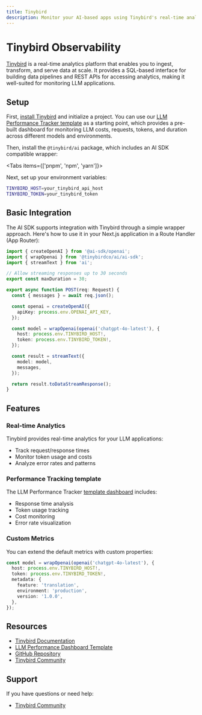 ```yaml
---
title: Tinybird
description: Monitor your AI-based apps using Tinybird's real-time analytics platform
---
```


# Tinybird Observability

[Tinybird](https://tinybird.co) is a real-time analytics platform that enables you to ingest, transform, and serve data at scale. It provides a SQL-based interface for building data pipelines and REST APIs for accessing analytics, making it well-suited for monitoring LLM applications.

## Setup

First, [install Tinybird](https://www.tinybird.co/docs) and initialize a project. You can use our [LLM Performance Tracker template](https://github.com/tinybirdco/llm-performance-tracker/) as a starting point, which provides a pre-built dashboard for monitoring LLM costs, requests, tokens, and duration across different models and environments.

Then, install the `@tinybird/ai` package, which includes an AI SDK compatible wrapper:

<Tabs items={['pnpm', 'npm', 'yarn']}>
  <Tab>
    <Snippet text="pnpm add @tinybirdco/ai" dark />
  </Tab>
  <Tab>
    <Snippet text="npm install @tinybirdco/ai" dark />
  </Tab>
  <Tab>
    <Snippet text="yarn add @tinybirdco/ai" dark />
  </Tab>
</Tabs>

Next, set up your environment variables:

```bash filename=".env"
TINYBIRD_HOST=your_tinybird_api_host
TINYBIRD_TOKEN=your_tinybird_token
```

## Basic Integration

The AI SDK supports integration with Tinybird through a simple wrapper approach. Here's how to use it in your Next.js application in a Route Handler (App Router):

```typescript
import { createOpenAI } from '@ai-sdk/openai';
import { wrapOpenai } from '@tinybirdco/ai/ai-sdk';
import { streamText } from 'ai';

// Allow streaming responses up to 30 seconds
export const maxDuration = 30;

export async function POST(req: Request) {
  const { messages } = await req.json();

  const openai = createOpenAI({
    apiKey: process.env.OPENAI_API_KEY,
  });

  const model = wrapOpenai(openai('chatgpt-4o-latest'), {
    host: process.env.TINYBIRD_HOST!,
    token: process.env.TINYBIRD_TOKEN!,
  });

  const result = streamText({
    model: model,
    messages,
  });

  return result.toDataStreamResponse();
}
```

## Features

### Real-time Analytics

Tinybird provides real-time analytics for your LLM applications:

- Track request/response times
- Monitor token usage and costs
- Analyze error rates and patterns

### Performance Tracking template

The LLM Performance Tracker [template dashboard](https://github.com/tinybirdco/llm-performance-tracker/) includes:

- Response time analysis
- Token usage tracking
- Cost monitoring
- Error rate visualization

### Custom Metrics

You can extend the default metrics with custom properties:

```typescript
const model = wrapOpenai(openai('chatgpt-4o-latest'), {
  host: process.env.TINYBIRD_HOST!,
  token: process.env.TINYBIRD_TOKEN!,
  metadata: {
    feature: 'translation',
    environment: 'production',
    version: '1.0.0',
  },
});
```

## Resources

- [Tinybird Documentation](https://www.tinybird.co/docs)
- [LLM Performance Dashboard Template](https://github.com/tinybirdco/llm-performance-tracker)
- [GitHub Repository](https://github.com/tinybirdco/ai)
- [Tinybird Community](https://community.tinybird.co/)

## Support

If you have questions or need help:

- [Tinybird Community](https://community.tinybird.co/)
